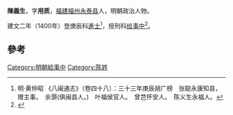 

'''陳義生'''，字'''用质'''，[[福建|福建]][[福州|福州]][[永泰县|永泰县]]人，明朝政治人物。

建文二年（1400年）登庚辰科[[進士|進士]]<ref>明·黄仲昭 《八闽通志》（卷四十八）：三十三年庚辰胡广榜　张聪永康知县，赠主事。　余灏(俱闽县人。)　叶福侯官人。　曾芑怀安人。　陈义生永福人。</ref>，授刑科[[给事中|给事中]]<ref>{{cite news|title=第二节　历代永泰籍进士|url=http://www.ytfzw.com.cn/book/story.php?id=1479|accessdate=2013-09-15|newspaper=福州市永泰县地方志编纂委员会|archive-url=https://web.archive.org/web/20140408215015/http://www.ytfzw.com.cn/book/story.php?id=1479|archive-date=2014-04-08|dead-url=yes}}</ref>。

==參考==
{{reflist}}
{{明朝人物小作品}}
{{建文二年庚辰科殿試金榜}}
{{DEFAULTSORT:Chen陳}}
[[Category:明朝給事中|Category:明朝給事中]]
[[Category:陈姓|Category:陈姓]]
